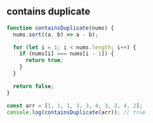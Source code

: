 
## contains duplicate

```js title="containsDuplicate"
function containsDuplicate(nums) {
  nums.sort((a, b) => a - b);

  for (let i = 1; i < nums.length; i++) {
    if (nums[i] === nums[i - 1]) {
      return true;
    }
  }

  return false;
}

const arr = [1, 1, 1, 3, 3, 4, 3, 2, 4, 2];
console.log(containsDuplicate(arr)); // true
```
